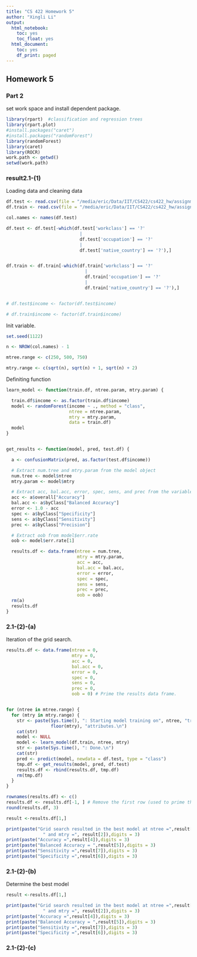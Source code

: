 ```yaml
---
title: "CS 422 Homework 5"
author: "Xingli Li"
output:
  html_notebook:
    toc: yes
    toc_float: yes
  html_document:
    toc: yes
    df_print: paged
---
```


## Homework 5

### Part 2

set work space and install dependent package.

```r

library(rpart)  #classification and regression trees
library(rpart.plot)
#install.packages("caret")
#install.packages("randomForest")
library(randomForest)
library(caret)
library(ROCR)
work.path <- getwd()
setwd(work.path)
```

### result2.1-(1)

Loading data and cleaning data

```r
df.test <- read.csv(file = "/media/eric/Data/IIT/CS422/cs422_hw/assignment5-Xingli-Li/adult-test.csv", encoding = "UTF-8")
df.train <- read.csv(file = "/media/eric/Data/IIT/CS422/cs422_hw/assignment5-Xingli-Li/adult-test.csv", encoding = "UTF-8")

col.names <- names(df.test)

df.test <- df.test[-which(df.test['workclass'] == '?'
                            |
                            df.test['occupation'] == '?'
                            |
                            df.test['native_country'] == '?'),]


df.train <- df.train[-which(df.train['workclass'] == '?'
                              |
                              df.train['occupation'] == '?'
                              |
                              df.train['native_country'] == '?'),]


# df.test$income <- factor(df.test$income)

# df.train$income <- factor(df.train$income)

```

Init variable.

```r

set.seed(1122)

n <- NROW(col.names) - 1

mtree.range <- c(250, 500, 750)

mtry.range <- c(sqrt(n), sqrt(n) + 1, sqrt(n) + 2)

```

Definiting function

```r

learn_model <- function(train.df, ntree.param, mtry.param) {

  train.df$income <- as.factor(train.df$income)
  model <- randomForest(income ~ ., method = "class",
                        ntree = ntree.param,
                        mtry = mtry.param,
                        data = train.df)
  model
}


get_results <- function(model, pred, test.df) {

  a <- confusionMatrix(pred, as.factor(test.df$income))

  # Extract num.tree and mtry.param from the model object
  num.tree <- model$ntree
  mtry.param <- model$mtry

  # Extract acc, bal.acc, error, spec, sens, and prec from the variable a.
  acc <- a$overall["Accuracy"]
  bal.acc <- a$byClass["Balanced Accuracy"]
  error <- 1.0 - acc
  spec <- a$byClass["Specificity"]
  sens <- a$byClass["Sensitivity"]
  prec <- a$byClass["Precision"]

  # Extract oob from model$err.rate
  oob <- model$err.rate[1]

  results.df <- data.frame(ntree = num.tree,
                           mtry = mtry.param,
                           acc = acc,
                           bal.acc = bal.acc,
                           error = error,
                           spec = spec,
                           sens = sens,
                           prec = prec,
                           oob = oob)
  rm(a)
  results.df
}
```

### 2.1-(2)-(a)

Iteration of the grid search.

```r

results.df <- data.frame(ntree = 0,
                         mtry = 0,
                         acc = 0,
                         bal.acc = 0,
                         error = 0,
                         spec = 0,
                         sens = 0,
                         prec = 0,
                         oob = 0) # Prime the results data frame.


for (ntree in mtree.range) {
  for (mtry in mtry.range) {
    str <- paste(Sys.time(), ": Starting model training on", ntree, "trees, and",
                 floor(mtry), "attributes.\n")
    cat(str)
    model <- NULL
    model <- learn_model(df.train, ntree, mtry)
    str <- paste(Sys.time(), ": Done.\n")
    cat(str)
    pred <- predict(model, newdata = df.test, type = "class")
    tmp.df <- get_results(model, pred, df.test)
    results.df <- rbind(results.df, tmp.df)
    rm(tmp.df)
  }
}

rownames(results.df) <- c()
results.df <- results.df[-1, ] # Remove the first row (used to prime the frame)
round(results.df, 3)
```

```r
result <-results.df[1,]

print(paste("Grid search resulted in the best model at ntree =",result[1],
              " and mtry =", result[2]),digits = 3)
print(paste("Accuracy =",result[4]),digits = 3)
print(paste("Balanced Accuracy = ",result[5]),digits = 3)
print(paste("Sensitivity =",result[7]),digits = 3)
print(paste("Specificity =",result[6]),digits = 3)
```

### 2.1-(2)-(b)

Determine the best model

```r
result <-results.df[1,]

print(paste("Grid search resulted in the best model at ntree =",result[1],
              " and mtry =", result[2]),digits = 3)
print(paste("Accuracy =",result[4]),digits = 3)
print(paste("Balanced Accuracy = ",result[5]),digits = 3)
print(paste("Sensitivity =",result[7]),digits = 3)
print(paste("Specificity =",result[6]),digits = 3)
```

### 2.1-(2)-(c)
